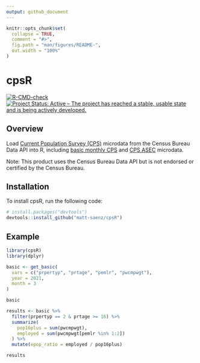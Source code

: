 ```yaml
---
output: github_document
---
```


<!-- README.md is generated from README.Rmd. Please edit that file -->

```r
knitr::opts_chunk$set(
  collapse = TRUE,
  comment = "#>",
  fig.path = "man/figures/README-",
  out.width = "100%"
)
```

# cpsR

<!-- badges: start -->

[![R-CMD-check](https://github.com/matt-saenz/cpsR/workflows/R-CMD-check/badge.svg)](https://github.com/matt-saenz/cpsR/actions)
[![Project Status: Active – The project has reached a stable, usable state and is being actively developed.](https://www.repostatus.org/badges/latest/active.svg)](https://www.repostatus.org/#active)

<!-- badges: end -->

## Overview

Load [Current Population Survey (CPS)](https://www.census.gov/programs-surveys/cps/about.html) microdata from the Census Bureau Data API into R, including [basic monthly CPS](https://www.census.gov/data/datasets/time-series/demo/cps/cps-basic.html) and [CPS ASEC](https://www.census.gov/data/datasets/time-series/demo/cps/cps-asec.html) microdata.

Note: This product uses the Census Bureau Data API but is not endorsed or certified by the Census Bureau.

## Installation

To install cpsR, run the following code:

``` r
# install.packages("devtools")
devtools::install_github("matt-saenz/cpsR")
```

## Example

```r
library(cpsR)
library(dplyr)

basic <- get_basic(
  vars = c("prpertyp", "prtage", "pemlr", "pwcmpwgt"),
  year = 2021,
  month = 3
)

basic

results <- basic %>%
  filter(prpertyp == 2 & prtage >= 16) %>%
  summarize(
    pop16plus = sum(pwcmpwgt),
    employed = sum(pwcmpwgt[pemlr %in% 1:2])
  ) %>%
  mutate(epop_ratio = employed / pop16plus)

results
```
